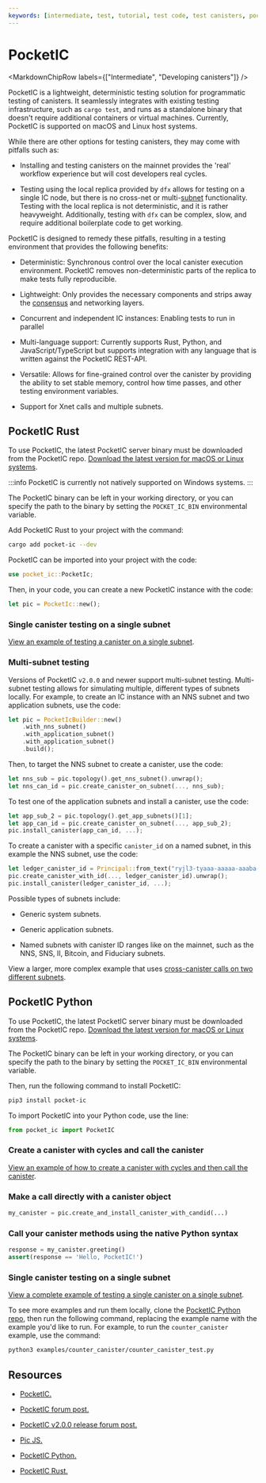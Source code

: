 ```yaml
---
keywords: [intermediate, test, tutorial, test code, test canisters, pocketic, pocketic rust, pocketic python, pocket ic]
---
```



# PocketIC

<MarkdownChipRow labels={["Intermediate", "Developing canisters"]} />

PocketIC is a lightweight, deterministic testing solution for programmatic testing of <GlossaryTooltip>canisters</GlossaryTooltip>.
It seamlessly integrates with existing testing infrastructure, such as `cargo test`, and runs as a standalone binary that doesn't require additional containers or virtual machines.
Currently, PocketIC is supported on macOS and Linux host systems.

While there are other options for testing canisters, they may come with pitfalls such as:

- Installing and testing canisters on the mainnet provides the 'real' workflow experience but will cost developers real cycles.

- Testing using the local <GlossaryTooltip>replica</GlossaryTooltip> provided by `dfx` allows for testing on a single IC node, but there is no cross-net or multi-[subnet](https://learn.internetcomputer.org/hc/en-us/articles/34209955782420-Subnet-Creation) functionality. Testing with the local replica is not deterministic, and it is rather heavyweight. Additionally, testing with `dfx` can be complex, slow, and require additional boilerplate code to get working.

PocketIC is designed to remedy these pitfalls, resulting in a testing environment that provides the following benefits:

- Deterministic: Synchronous control over the local canister execution environment. PocketIC removes non-deterministic parts of the replica to make tests fully reproducible.

- Lightweight: Only provides the necessary components and strips away the [consensus](https://learn.internetcomputer.org/hc/en-us/articles/34207558615956-Consensus) and networking layers.

- Concurrent and independent IC instances: Enabling tests to run in parallel

- Multi-language support: Currently supports Rust, Python, and JavaScript/TypeScript but supports integration with any language that is written against the PocketIC REST-API.

- Versatile: Allows for fine-grained control over the canister by providing the ability to set stable memory, control how time passes, and other testing environment variables.

- Support for Xnet calls and multiple subnets.

## PocketIC Rust

To use PocketIC, the latest PocketIC server binary must be downloaded from the PocketIC repo. [Download the latest version for macOS or Linux systems](https://github.com/dfinity/pocketic?tab=readme-ov-file#download-the-pocketic-server).

:::info
PocketIC is currently not natively supported on Windows systems.
:::

The PocketIC binary can be left in your working directory, or you can specify the path to the binary by setting the `POCKET_IC_BIN` environmental variable.

Add PocketIC Rust to your project with the command:

```bash
cargo add pocket-ic --dev
```

PocketIC can be imported into your project with the code:

```rust
use pocket_ic::PocketIc;
```

Then, in your code, you can create a new PocketIC instance with the code:

```rust
let pic = PocketIc::new();
```

### Single canister testing on a single subnet

[View an example of testing a canister on a single subnet](https://crates.io/crates/pocket-ic).

### Multi-subnet testing

Versions of PocketIC `v2.0.0` and newer support multi-subnet testing. Multi-subnet testing allows for simulating multiple, different types of subnets locally. For example, to create an IC instance with an NNS subnet and two application subnets, use the code:

```rust
let pic = PocketIcBuilder::new()
    .with_nns_subnet()
    .with_application_subnet()
    .with_application_subnet()
    .build();
```

Then, to target the NNS subnet to create a canister, use the code:

```rust
let nns_sub = pic.topology().get_nns_subnet().unwrap();
let nns_can_id = pic.create_canister_on_subnet(..., nns_sub);
```

To test one of the application subnets and install a canister, use the code:

```rust
let app_sub_2 = pic.topology().get_app_subnets()[1];
let app_can_id = pic.create_canister_on_subnet(..., app_sub_2);
pic.install_canister(app_can_id, ...);
```

To create a canister with a specific `canister_id` on a named subnet, in this example the NNS subnet, use the code:

```rust
let ledger_canister_id = Principal::from_text("ryjl3-tyaaa-aaaaa-aaaba-cai").unwrap();
pic.create_canister_with_id(..., ledger_canister_id).unwrap();
pic.install_canister(ledger_canister_id, ...);
```

Possible types of subnets include:

- Generic system subnets.

- Generic application subnets.

- Named subnets with canister ID ranges like on the mainnet, such as the NNS, SNS, II, Bitcoin, and Fiduciary subnets.

View a larger, more complex example that uses [cross-canister calls on two different subnets](https://github.com/dfinity/ic/blob/HEAD/packages/pocket-ic/tests/tests.rs#L57).

## PocketIC Python

To use PocketIC, the latest PocketIC server binary must be downloaded from the PocketIC repo. [Download the latest version for macOS or Linux systems](https://github.com/dfinity/pocketic#download-the-pocketic-server).

The PocketIC binary can be left in your working directory, or you can specify the path to the binary by setting the `POCKET_IC_BIN` environmental variable.

Then, run the following command to install PocketIC:

```bash
pip3 install pocket-ic
```

To import PocketIC into your Python code, use the line:

```python
from pocket_ic import PocketIC
```

### Create a canister with <GlossaryTooltip>cycles</GlossaryTooltip> and call the canister

[View an example of how to create a canister with cycles and then call the canister](https://pypi.org/project/pocket-ic/).

### Make a call directly with a canister object

```python
my_canister = pic.create_and_install_canister_with_candid(...)
```

### Call your canister methods using the native Python syntax

```python
response = my_canister.greeting()
assert(response == 'Hello, PocketIC!')
```

### Single canister testing on a single subnet

[View a complete example of testing a single canister on a single subnet](https://github.com/dfinity/pocketic-py/blob/main/examples/counter_canister/counter_canister_test.py).

To see more examples and run them locally, clone the [PocketIC Python repo](https://github.com/dfinity/pocketic-py), then run the following command, replacing the example name with the example you'd like to run. For example, to run the `counter_canister` example, use the command:

```bash
python3 examples/counter_canister/counter_canister_test.py
```

## Resources

- [PocketIC.](https://github.com/dfinity/pocketic)

- [PocketIC forum post.](https://forum.dfinity.org/t/pocketic-fast-and-versatile-canister-testing-in-rust-and-python/23793)

- [PocketIC v2.0.0 release forum post.](https://forum.dfinity.org/t/pocketic-multi-subnet-canister-testing/24901)
- [Pic JS.](https://www.npmjs.com/package/@hadronous/pic)

- [PocketIC Python.](https://pypi.org/project/pocket-ic/)

- [PocketIC Rust.](https://crates.io/crates/pocket-ic)